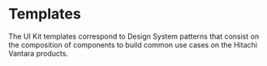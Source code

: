 
<Meta title="Templates/Overview" />

# Templates

The UI Kit templates correspond to Design System patterns that consist on the composition of components to build common use cases on the Hitachi Vantara products.

<Unstyled>
  <TemplateItems />
</Unstyled>
